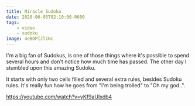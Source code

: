 ```yaml
---
title: Miracle Sudoku
date: 2020-06-05T02:10:00-0600
tags:
    - video
    - sudoku
image: 4eBOPIJliNc
---
```


I'm a big fan of Sudokus, is one of those things where it's possible to spend several hours and don't notice how much time has passed. The other day I stumbled upon this amazing Sudoku.

It starts with only two cells filled and several extra rules, besides Sudoku rules. It's really fun how he goes from "I'm being trolled" to "Oh my god..".

https://youtube.com/watch?v=yKf9aUIxdb4